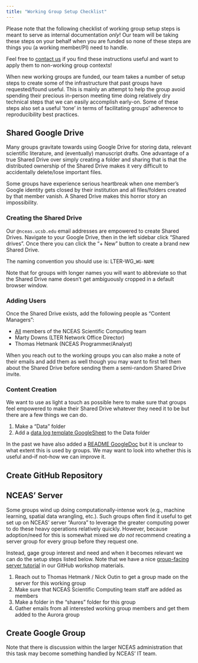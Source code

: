 ```yaml
---
title: "Working Group Setup Checklist"
---
```


:::callout-note
Please note that the following checklist of working group setup steps is meant to serve as internal documentation _only_! Our team will be taking these steps on your behalf when you are funded so none of these steps are things you (a working member/PI) need to handle.

Feel free to [contact us](https://nceas.github.io/scicomp.github.io/staff.html) if you find these instructions useful and want to apply them to non-working group contexts!
:::

When new working groups are funded, our team takes a number of setup steps to create some of the infrastructure that past groups have requested/found useful. This is mainly an attempt to help the group avoid spending their precious in-person meeting time doing relatively dry technical steps that we can easily accomplish early-on. Some of these steps also set a useful 'tone' in terms of facilitating groups' adherence to reproducibility best practices.


## Shared Google Drive

Many groups gravitate towards using Google Drive for storing data, relevant scientific literature, and (eventually) manuscript drafts. One advantage of a true Shared Drive over simply creating a folder and sharing that is that the distributed ownership of the Shared Drive makes it very difficult to accidentally delete/lose important files.

Some groups have experience serious heartbreak when one member's Google identity gets closed by their institution and all files/folders created by that member vanish. A Shared Drive makes this horror story an impossibility.

### Creating the Shared Drive

Our `@nceas.ucsb.edu` email addresses are empowered to create Shared Drives. Navigate to your Google Drive, then in the left sidebar click "Shared drives". Once there you can click the "+ New" button to create a brand new Shared Drive.

The naming convention you should use is: LTER-WG_`WG-NAME`

Note that for groups with longer names you will want to abbreviate so that the Shared Drive name doesn't get ambiguously cropped in a default browser window.

### Adding Users

Once the Shared Drive exists, add the following people as "Content Managers":

- <u>All</u> members of the NCEAS Scientific Computing team
- Marty Downs (LTER Network Office Director)
- Thomas Hetmank (NCEAS Programmer/Analyst)

When you reach out to the working groups you can also make a note of their emails and add them as well though you may want to first tell them about the Shared Drive before sending them a semi-random Shared Drive invite.

### Content Creation

We want to use as light a touch as possible here to make sure that groups feel empowered to make their Shared Drive whatever they need it to be but there are a few things we can do.

1. Make a "Data" folder
2. Add a [data log template GoogleSheet](https://docs.google.com/spreadsheets/d/1WOH_EPUF0XL9qutkLgia--YANieXFFX8Goic8LGcVgI/edit#gid=0) to the Data folder

In the past we have also added a [README GoogleDoc](https://docs.google.com/document/d/1q6ajgYjvfiaPH2PFsbybOxCWP5JX64nRMRMc7ABzagc/edit#heading=h.kyp2vjxt438v) but it is unclear to what extent this is used by groups. We may want to look into whether this is useful and--if not--how we can improve it.

## Create GitHub Repository



## NCEAS' Server

Some groups wind up doing computationally-intense work (e.g., machine learning, spatial data wrangling, etc.). Such groups often find it useful to get set up on NCEAS' server "Aurora" to leverage the greater computing power to do these heavy operations relatively quickly. However, because adoption/need for this is somewhat mixed we _do not_ recommend creating a server group for every group before they request one.

Instead, gage group interest and need and when it becomes relevant we can do the setup steps listed below. Note that we have a nice [group-facing server tutorial](https://nceas.github.io/scicomp-workshop-collaborative-coding/server.html) in our GitHub workshop materials.

1. Reach out to Thomas Hetmank / Nick Outin to get a group made on the server for this working group
2. Make sure that NCEAS Scientific Computing team staff are added as members
3. Make a folder in the "shares" folder for this group
4. Gather emails from all interested working group members and get them added to the Aurora group

## Create Google Group

Note that there is discussion within the larger NCEAS administration that this task may become something handled by NCEAS' IT team.
